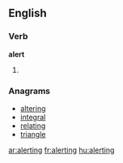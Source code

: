 ==English==
===Verb===
'''alert'''
# {{present participle of|[[alert]]}}
===Anagrams===
*[[altering]]
*[[integral]]
*[[relating]]
*[[triangle]]

[[ar:alerting]]
[[fr:alerting]]
[[hu:alerting]]